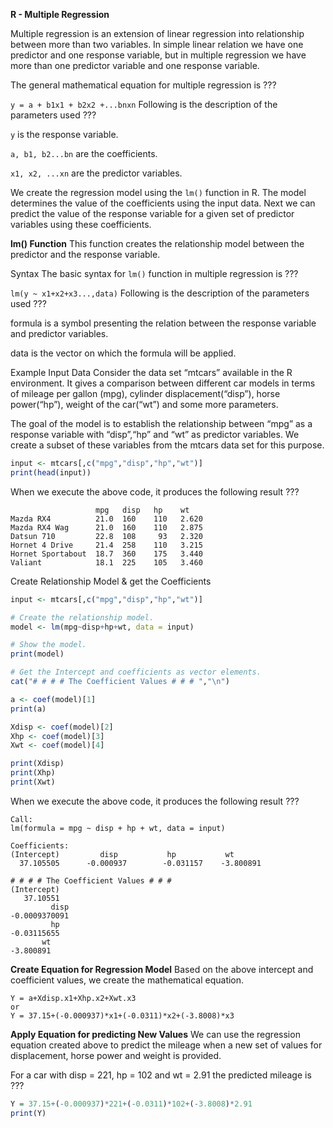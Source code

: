 **R - Multiple Regression**

Multiple regression is an extension of linear regression into relationship between more than two variables. In simple linear relation we have one predictor and one response variable, but in multiple regression we have more than one predictor variable and one response variable.

The general mathematical equation for multiple regression is ???

`y = a + b1x1 + b2x2 +...bnxn`
Following is the description of the parameters used ???

`y` is the response variable.

`a, b1, b2...bn` are the coefficients.

`x1, x2, ...xn` are the predictor variables.

We create the regression model using the `lm()` function in R. The model determines the value of the coefficients using the input data. Next we can predict the value of the response variable for a given set of predictor variables using these coefficients.

**lm() Function**
This function creates the relationship model between the predictor and the response variable.

Syntax
The basic syntax for `lm()` function in multiple regression is ???

`lm(y ~ x1+x2+x3...,data)`
Following is the description of the parameters used ???

formula is a symbol presenting the relation between the response variable and predictor variables.

data is the vector on which the formula will be applied.

Example
Input Data
Consider the data set "mtcars" available in the R environment. It gives a comparison between different car models in terms of mileage per gallon (mpg), cylinder displacement("disp"), horse power("hp"), weight of the car("wt") and some more parameters.

The goal of the model is to establish the relationship between "mpg" as a response variable with "disp","hp" and "wt" as predictor variables. We create a subset of these variables from the mtcars data set for this purpose.
```r
input <- mtcars[,c("mpg","disp","hp","wt")]
print(head(input))
```
When we execute the above code, it produces the following result ???
```
                   mpg   disp   hp    wt
Mazda RX4          21.0  160    110   2.620
Mazda RX4 Wag      21.0  160    110   2.875
Datsun 710         22.8  108     93   2.320
Hornet 4 Drive     21.4  258    110   3.215
Hornet Sportabout  18.7  360    175   3.440
Valiant            18.1  225    105   3.460
```

Create Relationship Model & get the Coefficients
```r
input <- mtcars[,c("mpg","disp","hp","wt")]

# Create the relationship model.
model <- lm(mpg~disp+hp+wt, data = input)

# Show the model.
print(model)

# Get the Intercept and coefficients as vector elements.
cat("# # # # The Coefficient Values # # # ","\n")

a <- coef(model)[1]
print(a)

Xdisp <- coef(model)[2]
Xhp <- coef(model)[3]
Xwt <- coef(model)[4]

print(Xdisp)
print(Xhp)
print(Xwt)
```

When we execute the above code, it produces the following result ???
```
Call:
lm(formula = mpg ~ disp + hp + wt, data = input)

Coefficients:
(Intercept)         disp           hp           wt  
  37.105505      -0.000937        -0.031157    -3.800891  

# # # # The Coefficient Values # # # 
(Intercept) 
   37.10551 
         disp 
-0.0009370091 
         hp 
-0.03115655 
       wt 
-3.800891 
```

**Create Equation for Regression Model**
Based on the above intercept and coefficient values, we create the mathematical equation.
```
Y = a+Xdisp.x1+Xhp.x2+Xwt.x3
or
Y = 37.15+(-0.000937)*x1+(-0.0311)*x2+(-3.8008)*x3
```

**Apply Equation for predicting New Values**
We can use the regression equation created above to predict the mileage when a new set of values for displacement, horse power and weight is provided.

For a car with disp = 221, hp = 102 and wt = 2.91 the predicted mileage is ???
```r
Y = 37.15+(-0.000937)*221+(-0.0311)*102+(-3.8008)*2.91
print(Y)
```